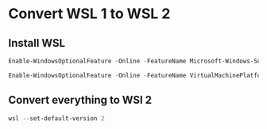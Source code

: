 # Convert WSL 1 to WSL 2

## Install WSL
```powershell copy
Enable-WindowsOptionalFeature -Online -FeatureName Microsoft-Windows-Subsystem-Linux
```
```powershell copy
Enable-WindowsOptionalFeature -Online -FeatureName VirtualMachinePlatform
```

## Convert everything to WSl 2
```powershell copy
wsl --set-default-version 2
```

